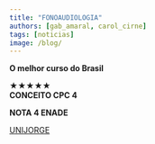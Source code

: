 ```yaml
---
title: "FONOAUDIOLOGIA"
authors: [gab_amaral, carol_cirne]
tags: [noticias]
image: /blog/
---
```


**O melhor curso do Brasil**

★★★★★  
**CONCEITO CPC 4**

**NOTA 4 ENADE**

[UNIJORGE](https://www.instagram.com/p/DJScbfAxO-Q/?igsh=ajVrcWp6a3FhcGNk)